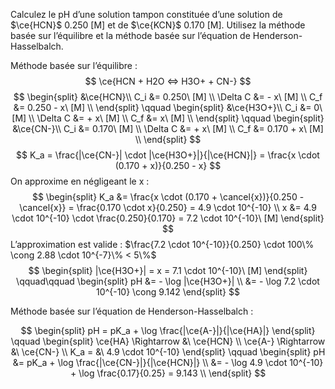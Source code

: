 ::: {.Exercise data-latex=""}

Calculez le pH d’une solution tampon constituée d’une solution de $\ce{HCN}$ 0.250 [M] et de $\ce{KCN}$ 0.170 [M]. Utilisez la méthode basée sur l’équilibre et la méthode basée sur l’équation de Henderson-Hasselbalch.
\vspace{\stretch{1}}

:::

::: {.Answer data-latex=""}
Méthode basée sur l'équilibre :
$$
\ce{HCN + H2O <=> H3O+ + CN-}
$$
$$
\begin{split}
&\ce{HCN}\\
C_i &= 0.250\ [M] \\
\Delta C &= - x\ [M] \\
C_f &= 0.250 - x\ [M] \\
\end{split}
\qquad
\begin{split}
&\ce{H3O+}\\
C_i &= 0\ [M] \\
\Delta C &= + x\ [M] \\
C_f &= x\ [M] \\
\end{split}
\qquad
\begin{split}
&\ce{CN-}\\
C_i &= 0.170\ [M] \\
\Delta C &= + x\ [M] \\
C_f &= 0.170 + x\ [M] \\
\end{split}
$$
$$
K_a = \frac{|\ce{CN-}| \cdot |\ce{H3O+}|}{|\ce{HCN}|} = \frac{x \cdot (0.170 + x)}{0.250 - x}
$$
On approxime en négligeant le x : 
$$
\begin{split}
K_a &= \frac{x \cdot (0.170 + \cancel{x})}{0.250 - \cancel{x}} = \frac{0.170 \cdot x}{0.250} = 4.9 \cdot 10^{-10} \\
x &= 4.9 \cdot 10^{-10} \cdot \frac{0.250}{0.170} = 7.2 \cdot 10^{-10}\ [M]
\end{split}
$$
L'approximation est valide : $\frac{7.2 \cdot 10^{-10}}{0.250} \cdot 100\% \cong 2.88 \cdot 10^{-7}\% < 5\%$
$$
\begin{split}
|\ce{H3O+}| = x = 7.1 \cdot 10^{-10}\ [M]
\end{split}
\qquad\qquad
\begin{split}
pH &= - \log |\ce{H3O+}| \\
 &= - \log 7.2 \cdot 10^{-10} \cong 9.142
\end{split}
$$

Méthode basée sur l’équation de Henderson-Hasselbalch :

$$
\begin{split}
  pH = pK_a + \log \frac{|\ce{A-}|}{|\ce{HA}|}
\end{split}
\qquad
\begin{split}
  \ce{HA} \Rightarrow &\ \ce{HCN} \\
  \ce{A-} \Rightarrow &\ \ce{CN-} \\
  K_a = &\ 4.9 \cdot 10^{-10}
\end{split}
\qquad
\begin{split}
  pH &= pK_a + \log \frac{|\ce{CN-}|}{|\ce{HCN}|} \\
  &= - \log 4.9 \cdot 10^{-10} + \log \frac{0.17}{0.25} = 9.143 \\
\end{split}
$$
:::
